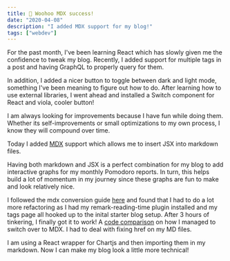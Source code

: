 ```yaml
---
title: 🙌 Woohoo MDX success!
date: "2020-04-08"
description: "I added MDX support for my blog!"
tags: ["webdev"]
---
```



<Pie/>


<p style={{paddingTop: "2rem"}}>For the past month, I've been learning React which has slowly given me the confidence to tweak my blog. Recently, I added support for multiple tags in a post and having GraphQL to properly query for them. </p>

In addition, I added a nicer button to toggle between dark and light mode, something I've been meaning to figure out how to do. After learning how to use external libraries, I went ahead and installed a Switch component for React and viola, cooler button!

I am always looking for improvements because I have fun while doing them. Whether its self-improvements or small optimizations to my own process, I know they will compound over time.

Today I added <a href="https://www.gatsbyjs.org/docs/mdx/" target="_blank">MDX</a>  support which allows me to insert JSX into markdown files. 

Having both markdown and JSX is a perfect combination for my blog to add interactive graphs for my monthly Pomodoro reports. In turn, this helps build a lot of momentum in my journey since these graphs are fun to make and look relatively nice.

I followed the mdx conversion guide <a href="https://www.gatsbyjs.org/blog/2019-11-21-how-to-convert-an-existing-gatsby-blog-to-use-mdx/" target="_blank">here</a> and found that I had to do a lot more refactoring as I had my remark-reading-time plugin installed and my tags page all hooked up to the inital starter blog setup. After 3 hours of tinkering, I finally got it to work! A <a href="https://github.com/kxdang/kiendang.me/commit/aa7a4cd9b7802e8ae8205a873ce1e9fe348e0df3#diff-ca94906dec2dec0df15659daa3b08a63" target="_blank">code comparison</a> on how I managed to switch over to MDX. I had to deal with fixing href on my MD files.

I am using a React wrapper for Chartjs and then importing them in my markdown. Now I can make my blog look a little more technical!
